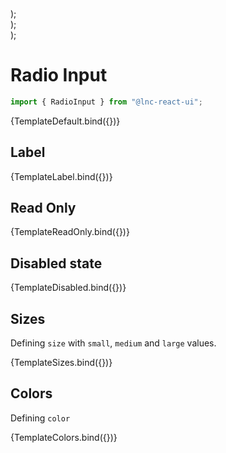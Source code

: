 
<Meta title="Basic Inputs/Radio Input" component={RadioInput} />




  <div style={{ display: "flex", gap: "12px" }}>
    <RadioInput {...args} labelPosition="left" label={"label"} checked={true}/>
    <RadioInput {...args} labelPosition="right" label={"label"}/>
  </div>
);

  <div style={{ display: "flex", gap: "12px" }}>
    <RadioInput {...args} size="small" />
    <RadioInput {...args} size="medium" />
    <RadioInput {...args} size="large" />
  </div>
);

  <div style={{ display: "flex", gap: "12px" }}>
    <RadioInput {...args} color="primary" />
    <RadioInput {...args} color="secondary" />
    <RadioInput {...args} color="success" />
    <RadioInput {...args} color="warning" />
    <RadioInput {...args} color="danger" />
    <RadioInput {...args} color="information" />
    <RadioInput {...args} color="neutral" />
  </div>
);

# Radio Input

```jsx
import { RadioInput } from "@lnc-react-ui";
```

<Canvas withSource="open">
  <Story
    name="Default">
    {TemplateDefault.bind({})}
  </Story>
</Canvas>

<ArgsTable story="Default" />

## Label

<Canvas>
  <Story
    name="Label">
    {TemplateLabel.bind({})}
  </Story>
</Canvas>

## Read Only

<Canvas>
  <Story
    name="Read Only">
    {TemplateReadOnly.bind({})}
  </Story>
</Canvas>

## Disabled state

<Canvas>
  <Story
    name="Disabled">
    {TemplateDisabled.bind({})}
  </Story>
</Canvas>

## Sizes

Defining `size` with `small`, `medium` and `large` values.

<Canvas>
  <Story
    name="Sizes">
    {TemplateSizes.bind({})}
  </Story>
</Canvas>

## Colors

Defining `color`

<Canvas>
  <Story
    name="Colors"
    args={{
      size: "small",
      checked: true,
    }}
  >
    {TemplateColors.bind({})}
  </Story>
</Canvas>
